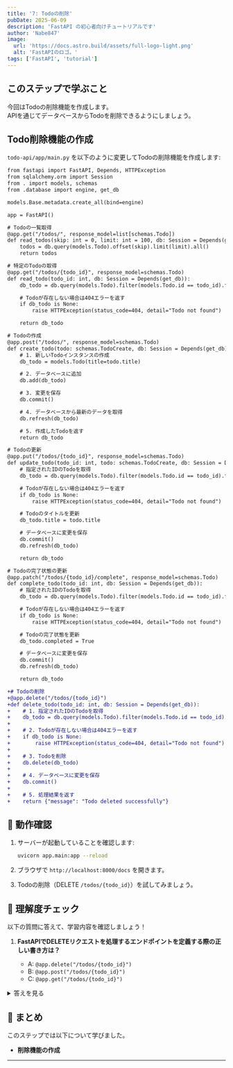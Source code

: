 ```yaml
---
title: '7: Todoの削除'
pubDate: 2025-06-09
description: 'FastAPI の初心者向けチュートリアルです'
author: 'Nabe847'
image:
  url: 'https://docs.astro.build/assets/full-logo-light.png'
  alt: 'FastAPIのロゴ。'
tags: ['FastAPI', 'tutorial']
---
```


## このステップで学ぶこと

今回はTodoの削除機能を作成します。  
APIを通じてデータベースからTodoを削除できるようにしましょう。

## Todo削除機能の作成

`todo-api/app/main.py` を以下のように変更してTodoの削除機能を作成します:

```diff lang=python
from fastapi import FastAPI, Depends, HTTPException
from sqlalchemy.orm import Session
from . import models, schemas
from .database import engine, get_db

models.Base.metadata.create_all(bind=engine)

app = FastAPI()

# Todoの一覧取得
@app.get("/todos/", response_model=list[schemas.Todo])
def read_todos(skip: int = 0, limit: int = 100, db: Session = Depends(get_db)):
    todos = db.query(models.Todo).offset(skip).limit(limit).all()
    return todos

# 特定のTodoの取得
@app.get("/todos/{todo_id}", response_model=schemas.Todo)
def read_todo(todo_id: int, db: Session = Depends(get_db)):
    db_todo = db.query(models.Todo).filter(models.Todo.id == todo_id).first()

    # Todoが存在しない場合は404エラーを返す
    if db_todo is None:
        raise HTTPException(status_code=404, detail="Todo not found")

    return db_todo

# Todoの作成
@app.post("/todos/", response_model=schemas.Todo)
def create_todo(todo: schemas.TodoCreate, db: Session = Depends(get_db)):
    # 1. 新しいTodoインスタンスの作成
    db_todo = models.Todo(title=todo.title)

    # 2. データベースに追加
    db.add(db_todo)

    # 3. 変更を保存
    db.commit()

    # 4. データベースから最新のデータを取得
    db.refresh(db_todo)

    # 5. 作成したTodoを返す
    return db_todo

# Todoの更新
@app.put("/todos/{todo_id}", response_model=schemas.Todo)
def update_todo(todo_id: int, todo: schemas.TodoCreate, db: Session = Depends(get_db)):
    # 指定されたIDのTodoを取得
    db_todo = db.query(models.Todo).filter(models.Todo.id == todo_id).first()

    # Todoが存在しない場合は404エラーを返す
    if db_todo is None:
        raise HTTPException(status_code=404, detail="Todo not found")

    # Todoのタイトルを更新
    db_todo.title = todo.title

    # データベースに変更を保存
    db.commit()
    db.refresh(db_todo)

    return db_todo

# Todoの完了状態の更新
@app.patch("/todos/{todo_id}/complete", response_model=schemas.Todo)
def complete_todo(todo_id: int, db: Session = Depends(get_db)):
    # 指定されたIDのTodoを取得
    db_todo = db.query(models.Todo).filter(models.Todo.id == todo_id).first()

    # Todoが存在しない場合は404エラーを返す
    if db_todo is None:
        raise HTTPException(status_code=404, detail="Todo not found")

    # Todoの完了状態を更新
    db_todo.completed = True

    # データベースに変更を保存
    db.commit()
    db.refresh(db_todo)

    return db_todo

+# Todoの削除
+@app.delete("/todos/{todo_id}")
+def delete_todo(todo_id: int, db: Session = Depends(get_db)):
+    # 1. 指定されたIDのTodoを取得
+    db_todo = db.query(models.Todo).filter(models.Todo.id == todo_id).first()
+    
+    # 2. Todoが存在しない場合は404エラーを返す
+    if db_todo is None:
+        raise HTTPException(status_code=404, detail="Todo not found")
+    
+    # 3. Todoを削除
+    db.delete(db_todo)
+    
+    # 4. データベースに変更を保存
+    db.commit()
+    
+    # 5. 処理結果を返す
+    return {"message": "Todo deleted successfully"}

```

## 🚀 動作確認

1. サーバーが起動していることを確認します:

    ```bash
    uvicorn app.main:app --reload
    ```

2. ブラウザで `http://localhost:8000/docs` を開きます。

3. Todoの削除（DELETE `/todos/{todo_id}`）を試してみましょう。

## 🎯 理解度チェック

以下の質問に答えて、学習内容を確認しましょう！

1. **FastAPIでDELETEリクエストを処理するエンドポイントを定義する際の正しい書き方は？**

   - A: `@app.delete("/todos/{todo_id}")`
   - B: `@app.post("/todos/{todo_id}")`
   - C: `@app.get("/todos/{todo_id}")`

<details>
<summary>答えを見る</summary>

   **答え: A: `@app.delete("/todos/{todo_id}")`**

   - DELETEはリソースの削除に使われるHTTPメソッドです
   - FastAPIでは`@app.delete()`デコレータを使ってDELETEリクエストを処理します
   - 参考: [FastAPI公式ドキュメント](https://fastapi.tiangolo.com/tutorial/path-params/)
</details>

## 📝 まとめ

このステップでは以下について学びました。

- **削除機能の作成**

--- 